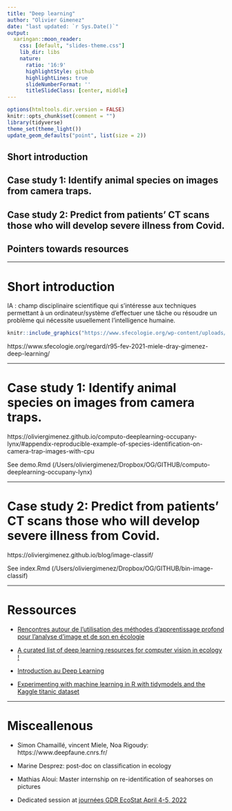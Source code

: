 ```yaml
---
title: "Deep learning"
author: "Olivier Gimenez"
date: "last updated: `r Sys.Date()`"
output:
  xaringan::moon_reader:
    css: [default, "slides-theme.css"]
    lib_dir: libs
    nature:
      ratio: '16:9' 
      highlightStyle: github
      highlightLines: true
      slideNumberFormat: ''
      titleSlideClass: [center, middle]
---
```


```r
options(htmltools.dir.version = FALSE)
knitr::opts_chunk$set(comment = "")
library(tidyverse)
theme_set(theme_light())
update_geom_defaults("point", list(size = 2)) 
```

## Short introduction

## Case study 1: Identify animal species on images from camera traps.

## Case study 2: Predict from patients' CT scans those who will develop severe illness from Covid.

## Pointers towards resources

---

# Short introduction

IA : champ disciplinaire scientifique qui s’intéresse aux techniques permettant à un ordinateur/système d’effectuer une tâche ou résoudre un problème qui nécessite usuellement l’intelligence humaine.

```r
knitr::include_graphics("https://www.sfecologie.org/wp-content/uploads/2021/02/R95-fig7.jpg")
```

https://www.sfecologie.org/regard/r95-fev-2021-miele-dray-gimenez-deep-learning/

---

# Case study 1: Identify animal species on images from camera traps.

https://oliviergimenez.github.io/computo-deeplearning-occupany-lynx/#appendix-reproducible-example-of-species-identification-on-camera-trap-images-with-cpu

See demo.Rmd (/Users/oliviergimenez/Dropbox/OG/GITHUB/computo-deeplearning-occupany-lynx)

---

# Case study 2: Predict from patients' CT scans those who will develop severe illness from Covid.

https://oliviergimenez.github.io/blog/image-classif/

See index.Rmd (/Users/oliviergimenez/Dropbox/OG/GITHUB/bin-image-classif)

---

# Ressources

- [Rencontres autour de l'utilisation des méthodes d'apprentissage profond
pour l'analyse d'image et de son en écologie](https://imaginecology.sciencesconf.org/)

- [A curated list of deep learning resources for computer vision in ecology !](https://ecostat.gitlab.io/imaginecology/)

- [Introduction au Deep Learning](https://www.youtube.com/c/CNRSFormationFIDLE?app=desktop)

- [Experimenting with machine learning in R with tidymodels and the Kaggle titanic dataset](https://oliviergimenez.github.io/blog/learning-machine-learning/)

---

# Misceallenous

+ Simon Chamaillé, vincent Miele, Noa Rigoudy: https://www.deepfaune.cnrs.fr/

+ Marine Desprez: post-doc on classification in ecology

+ Mathias Aloui: Master internship on re-identification of seahorses on pictures

+ Dedicated session at [journées GDR EcoStat April 4-5, 2022](https://gdrecostat2022.sciencesconf.org/)

